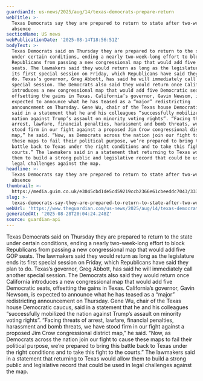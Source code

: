 ```yaml
---
guardianId: us-news/2025/aug/14/texas-democrats-prepare-return
webTitle: >-
  Texas Democrats say they are prepared to return to state after two-week
  absence
sectionName: US news
webPublicationDate: '2025-08-14T18:56:51Z'
bodyText: >-
  Texas Democrats said on Thursday they are prepared to return to the state
  under certain conditions, ending a nearly two-week-long effort to block
  Republicans from passing a new congressional map that would add five GOP
  seats. The lawmakers said they would return as long as the legislature ends
  its first special session on Friday, which Republicans have said they plan to
  do. Texas’s governor, Greg Abbott, has said he will immediately call another
  special session. The Democrats also said they would return once California
  introduces a new congressional map that would add five Democratic seats,
  offsetting the gains in Texas. California’s governor, Gavin Newsom, is
  expected to announce what he has teased as a “major” redistricting
  announcement on Thursday. Gene Wu, chair of the Texas house Democratic caucus,
  said in a statement that he and his colleagues “successfully mobilized the
  nation against Trump’s assault on minority voting rights”. “Facing threats of
  arrest, lawfare, financial penalties, harassment and bomb threats, we have
  stood firm in our fight against a proposed Jim Crow congressional district
  map,” he said. “Now, as Democrats across the nation join our fight to cause
  these maps to fail their political purpose, we’re prepared to bring this
  battle back to Texas under the right conditions and to take this fight to the
  courts.” The lawmakers said in a statement that returning to Texas would allow
  them to build a strong public and legislative record that could be used in
  legal challenges against the map.
headline: >-
  Texas Democrats say they are prepared to return to state after two-week
  absence
thumbnail: >-
  https://media.guim.co.uk/e3045cbd1de5cd59219ccb2366e61cbeeddc7043/333_0_3333_2667/500.jpg
slug: >-
  texas-democrats-say-they-are-prepared-to-return-to-state-after-two-week-absence
webUrl: 'https://www.theguardian.com/us-news/2025/aug/14/texas-democrats-prepare-return'
generatedAt: '2025-08-28T20:04:24.248Z'
source: guardian-api
---
```

Texas Democrats said on Thursday they are prepared to return to the state under certain conditions, ending a nearly two-week-long effort to block Republicans from passing a new congressional map that would add five GOP seats. The lawmakers said they would return as long as the legislature ends its first special session on Friday, which Republicans have said they plan to do. Texas’s governor, Greg Abbott, has said he will immediately call another special session. The Democrats also said they would return once California introduces a new congressional map that would add five Democratic seats, offsetting the gains in Texas. California’s governor, Gavin Newsom, is expected to announce what he has teased as a “major” redistricting announcement on Thursday. Gene Wu, chair of the Texas house Democratic caucus, said in a statement that he and his colleagues “successfully mobilized the nation against Trump’s assault on minority voting rights”. “Facing threats of arrest, lawfare, financial penalties, harassment and bomb threats, we have stood firm in our fight against a proposed Jim Crow congressional district map,” he said. “Now, as Democrats across the nation join our fight to cause these maps to fail their political purpose, we’re prepared to bring this battle back to Texas under the right conditions and to take this fight to the courts.” The lawmakers said in a statement that returning to Texas would allow them to build a strong public and legislative record that could be used in legal challenges against the map.
